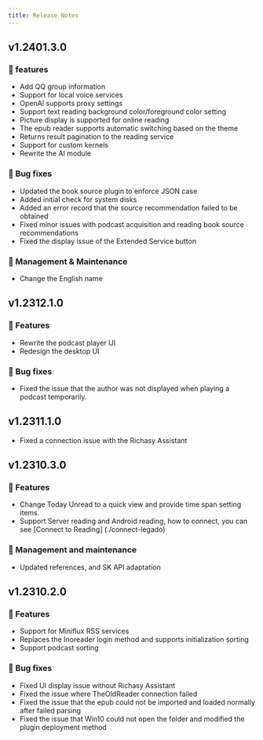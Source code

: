 ```yaml
---
title: Release Notes
---
```


## v1.2401.3.0

### 🚀 features

- Add QQ group information
- Support for local voice services
- OpenAI supports proxy settings
- Support text reading background color/foreground color setting
- Picture display is supported for online reading
- The epub reader supports automatic switching based on the theme
- Returns result pagination to the reading service
- Support for custom kernels
- Rewrite the AI module

### 🐛 Bug fixes

- Updated the book source plugin to enforce JSON case
- Added initial check for system disks
- Added an error record that the source recommendation failed to be obtained
- Fixed minor issues with podcast acquisition and reading book source recommendations
- Fixed the display issue of the Extended Service button

### 🧰 Management & Maintenance

- Change the English name

## v1.2312.1.0

### 🚀 Features

- Rewrite the podcast player UI
- Redesign the desktop UI

### 🐛 Bug fixes

- Fixed the issue that the author was not displayed when playing a podcast temporarily.

## v1.2311.1.0

- Fixed a connection issue with the Richasy Assistant

## v1.2310.3.0

### 🚀 Features

- Change Today Unread to a quick view and provide time span setting items.
- Support Server reading and Android reading, how to connect, you can see [Connect to Reading] (./connect-legado)

### 🧰 Management and maintenance

- Updated references, and SK API adaptation

## v1.2310.2.0

### 🚀 Features

- Support for Miniflux RSS services
- Replaces the Inoreader login method and supports initialization sorting
- Support podcast sorting

### 🐛 Bug fixes

- Fixed UI display issue without Richasy Assistant
- Fixed the issue where TheOldReader connection failed
- Fixed the issue that the epub could not be imported and loaded normally after failed parsing
- Fixed the issue that Win10 could not open the folder and modified the plugin deployment method
